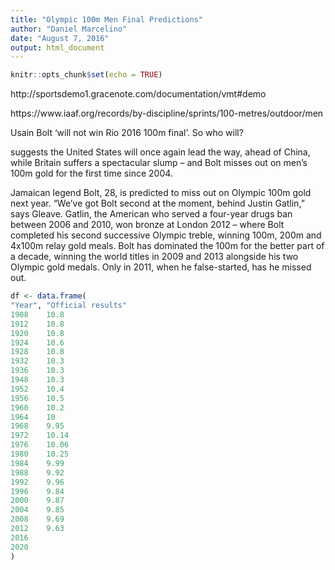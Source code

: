 ```yaml
---
title: "Olympic 100m Men Final Predictions"
author: "Daniel Marcelino"
date: "August 7, 2016"
output: html_document
---
```


```r
knitr::opts_chunk$set(echo = TRUE)
```

http://sportsdemo1.gracenote.com/documentation/vmt#demo

https://www.iaaf.org/records/by-discipline/sprints/100-metres/outdoor/men


Usain Bolt 'will not win Rio 2016 100m final'. So who will?

suggests the United States will once again lead the way, ahead of China, while Britain suffers a spectacular slump -- and Bolt misses out on men's 100m gold for the first time since 2004.

Jamaican legend Bolt, 28, is predicted to miss out on Olympic 100m gold next year.
"We've got Bolt second at the moment, behind Justin Gatlin," says Gleave.
Gatlin, the American who served a four-year drugs ban between 2006 and 2010, won bronze at London 2012 -- where Bolt completed his second successive Olympic treble, winning 100m, 200m and 4x100m relay gold meals.
Bolt has dominated the 100m for the better part of a decade, winning the world titles in 2009 and 2013 alongside his two Olympic gold medals. Only in 2011, when he false-started, has he missed out.

```r
df <- data.frame(
"Year", "Official results"
1908	10.8
1912	10.8
1920	10.8
1924	10.6
1928	10.8
1932	10.3
1936	10.3
1948	10.3
1952	10.4
1956	10.5
1960	10.2
1964	10
1968	9.95
1972	10.14
1976	10.06
1980	10.25
1984	9.99
1988	9.92
1992	9.96
1996	9.84
2000	9.87
2004	9.85
2008	9.69
2012	9.63
2016	
2020	
)
```


